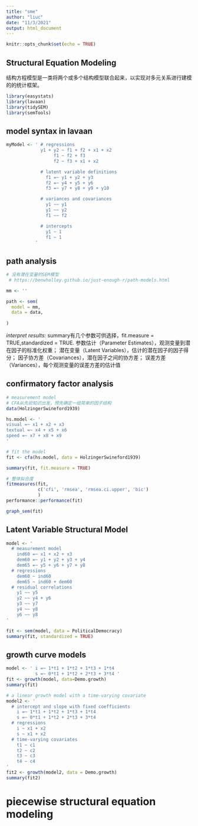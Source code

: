 ```yaml
---
title: "sme"
author: "liuc"
date: "11/3/2021"
output: html_document
---
```


```r
knitr::opts_chunk$set(echo = TRUE)
```

## Structural Equation Modeling

结构方程模型是一类将两个或多个结构模型联合起来，以实现对多元关系进行建模的的统计框架。

```r
library(easystats)
library(lavaan)
library(tidySEM)
library(semTools)
```

## model syntax in lavaan

```r
myModel <- ' # regressions
             y1 + y2 ~ f1 + f2 + x1 + x2
                  f1 ~ f2 + f3
                  f2 ~ f3 + x1 + x2

             # latent variable definitions 
               f1 =~ y1 + y2 + y3 
               f2 =~ y4 + y5 + y6 
               f3 =~ y7 + y8 + y9 + y10

             # variances and covariances 
               y1 ~~ y1 
               y1 ~~ y2 
               f1 ~~ f2

             # intercepts 
               y1 ~ 1 
               f1 ~ 1
           '
```


## path analysis

```r
# 没有潜在变量的SEM模型
 # https://benwhalley.github.io/just-enough-r/path-models.html

mm <- ''

path <- sem(
  model = mm,
  data = data,
  
)

```
*interpret results: * summary有几个参数可供选择，fit.measure = TRUE,standardized = TRUE.
参数估计（Parameter Estimates），观测变量到潜在因子的标准化权重；
潜在变量（Latent Variables），估计的潜在因子的因子得分；
因子协方差（Covariances），潜在因子之间的协方差；
误差方差（Variances），每个观测变量的误差方差的估计值



## confirmatory factor analysis

```r
# measurement model
# CFA从先验知识出发，预先确定一组简单的因子结构
data(HolzingerSwineford1939)

hs.model <- '
visual =~ x1 + x2 + x3
textual =~ x4 + x5 + x6
speed =~ x7 + x8 + x9
'

# fit the model
fit <- cfa(hs.model, data = HolzingerSwineford1939)

summary(fit, fit.measure = TRUE)

# 整体拟合度
fitmeasures(fit,
            c('cfi', 'rmsea', 'rmsea.ci.upper', 'bic')
            )
performance::performance(fit)

graph_sem(fit)
```

## Latent Variable Structural Model

```r
model <- '
  # measurement model
    ind60 =~ x1 + x2 + x3
    dem60 =~ y1 + y2 + y3 + y4
    dem65 =~ y5 + y6 + y7 + y8
  # regressions
    dem60 ~ ind60
    dem65 ~ ind60 + dem60
  # residual correlations
    y1 ~~ y5
    y2 ~~ y4 + y6
    y3 ~~ y7
    y4 ~~ y8
    y6 ~~ y8
'

fit <- sem(model, data = PoliticalDemocracy)
summary(fit, standardized = TRUE)

```


## growth curve models

```r
model <- ' i =~ 1*t1 + 1*t2 + 1*t3 + 1*t4
           s =~ 0*t1 + 1*t2 + 2*t3 + 3*t4 '
fit <- growth(model, data=Demo.growth)
summary(fit)

# a linear growth model with a time-varying covariate
model2 <- '
  # intercept and slope with fixed coefficients
    i =~ 1*t1 + 1*t2 + 1*t3 + 1*t4
    s =~ 0*t1 + 1*t2 + 2*t3 + 3*t4
  # regressions
    i ~ x1 + x2
    s ~ x1 + x2
  # time-varying covariates
    t1 ~ c1
    t2 ~ c2
    t3 ~ c3
    t4 ~ c4
'
fit2 <- growth(model2, data = Demo.growth)
summary(fit2)
```

# piecewise structural equation modeling

```r

```






